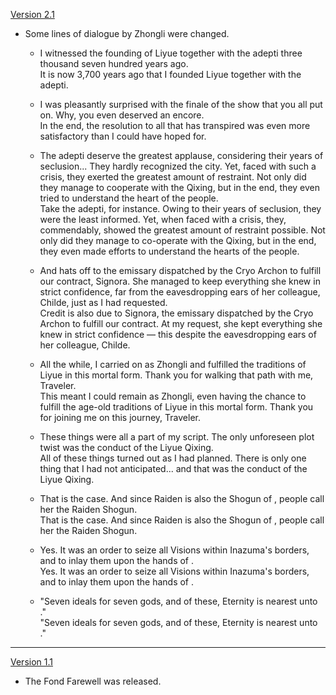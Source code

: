 {{Change History/Header}}
[[Version 2.1]]
* Some lines of dialogue by Zhongli were changed.
** {{Color|Old:}} I witnessed the founding of Liyue together with the adepti three thousand seven hundred years ago.<br>{{Color|New:}} It is now 3,700 years ago that I founded Liyue together with the adepti.
** {{Color|Old:}} I was pleasantly surprised with the finale of the show that you all put on. Why, you even deserved an encore.<br>{{Color|New:}} In the end, the resolution to all that has transpired was even more satisfactory than I could have hoped for.
** {{Color|Old:}} The adepti deserve the greatest applause, considering their years of seclusion... They hardly recognized the city. Yet, faced with such a crisis, they exerted the greatest amount of restraint. Not only did they manage to cooperate with the Qixing, but in the end, they even tried to understand the heart of the people.<br>{{Color|New:}} Take the adepti, for instance. Owing to their years of seclusion, they were the least informed. Yet, when faced with a crisis, they, commendably, showed the greatest amount of restraint possible. Not only did they manage to co-operate with the Qixing, but in the end, they even made efforts to understand the hearts of the people.
** {{Color|Old:}} And hats off to the emissary dispatched by the Cryo Archon to fulfill our contract, Signora. She managed to keep everything she knew in strict confidence, far from the eavesdropping ears of her colleague, Childe, just as I had requested.<br>{{Color|New:}} Credit is also due to Signora, the emissary dispatched by the Cryo Archon to fulfill our contract. At my request, she kept everything she knew in strict confidence — this despite the eavesdropping ears of her colleague, Childe.
** {{Color|Old:}} All the while, I carried on as Zhongli and fulfilled the traditions of Liyue in this mortal form. Thank you for walking that path with me, Traveler.<br>{{Color|New:}} This meant I could remain as Zhongli, even having the chance to fulfill the age-old traditions of Liyue in this mortal form. Thank you for joining me on this journey, Traveler.
** {{Color|Old:}} These things were all a part of my script. The only unforeseen plot twist was the conduct of the Liyue Qixing.<br>{{Color|New:}} All of these things turned out as I had planned. There is only one thing that I had not anticipated... and that was the conduct of the Liyue Qixing.
** {{Color|Old:}} That is the case. And since Raiden is also the Shogun of {{Highlight|the Inazuma Bakufu}}, people call her the Raiden Shogun.<br>{{Color|New:}} That is the case. And since Raiden is also the Shogun of {{Highlight|Inazuma}}, people call her the Raiden Shogun.
** {{Color|Old:}} Yes. It was an order to seize all Visions within Inazuma's borders, and to inlay them upon the hands of {{Highlight|a statue of the Thousand-Armed, Hundred-Eyed God}}.<br>{{Color|New:}} Yes. It was an order to seize all Visions within Inazuma's borders, and to inlay them upon the hands of {{Highlight|the Statue of the Omnipresent God}}.
** {{Color|Old:}} "Seven ideals for seven gods, and of these, Eternity is nearest unto {{Highlight|Heaven}}."<br>{{Color|New:}} "Seven ideals for seven gods, and of these, Eternity is nearest unto {{Highlight|the Heavenly Principles}}."
----
[[Version 1.1]]
* The Fond Farewell was released.
